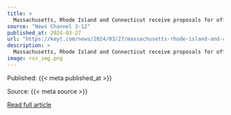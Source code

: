 ```yaml
---
title: >
  Massachusetts, Rhode Island and Connecticut receive proposals for offshore wind projects
source: "News Channel 3-12"
published_at: 2024-03-27
url: "https://keyt.com/news/2024/03/27/massachusetts-rhode-island-and-connecticut-receive-proposals-for-offshore-wind-projects/"
description: >
  Massachusetts, Rhode Island and Connecticut receive proposals for offshore wind projectsThe post Massachusetts, Rhode Island and Connecticut receive proposals for offshore wind projects appeared first on News Channel 3-12.
image: rss_img.png
---
```



  Published: {{< meta published_at >}}
  

  Source: {{< meta source >}}
  

  [Read full article]({{< meta url >}}){target='blank'}
  

